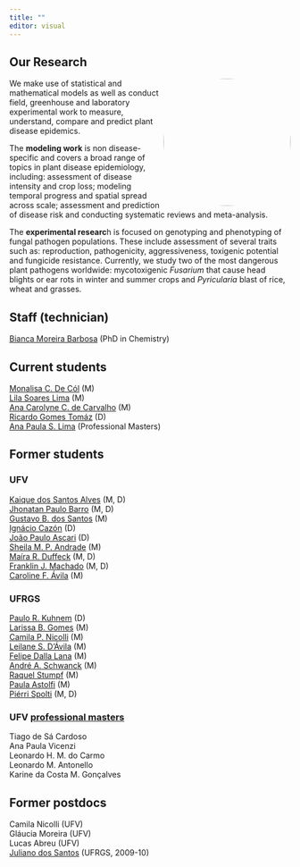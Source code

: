 ```yaml
---
title: ""
editor: visual
---
```


## Our Research

![](figs/lab1.jpg){style="float:right; border-radius: 50%" width="228"}We make use of statistical and mathematical models as well as conduct field, greenhouse and laboratory experimental work to measure, understand, compare and predict plant disease epidemics.

The **modeling work** is non disease-specific and covers a broad range of topics in plant disease epidemiology, including: assessment of disease intensity and crop loss; modeling temporal progress and spatial spread across scale; assessment and prediction of disease risk and conducting systematic reviews and meta-analysis.

The **experimental researc**h is focused on genotyping and phenotyping of fungal pathogen populations. These include assessment of several traits such as: reproduction, pathogenicity, aggressiveness, toxigenic potential and fungicide resistance. Currently, we study two of the most dangerous plant pathogens worldwide: mycotoxigenic *Fusarium* that cause head blights or ear rots in winter and summer crops and *Pyricularia* blast of rice, wheat and grasses.

## Staff (technician)

[Bianca Moreira Barbosa](https://scholar.google.com.br/citations?hl=pt-BR&user=skRIMCIAAAAJ&view_op=list_works&sortby=pubdate) (PhD in Chemistry)\

## Current students

[Monalisa C. De Cól](https://twitter.com/monalisacdc) (M)\
[Lila Soares Lima](https://twitter.com/LilaSoaresLima) (M)\
[Ana Carolyne C. de Carvalho](https://twitter.com/AnaCostaCarv) (M)\
[Ricardo Gomes Tomáz](https://twitter.com/tomazrg) (D)\
[Ana Paula S. Lima](https://www.instagram.com/anapaula.souzalima/) (Professional Masters)\

## Former students

### UFV

[Kaique dos Santos Alves](https://twitter.com/AlvesKS_) (M, D)\
[Jhonatan Paulo Barro](https://twitter.com/jhonatan_barro) (M, D)\
[Gustavo B. dos Santos](https://www.linkedin.com/in/gustavo-bilibio-dos-santos-a85206140/?originalSubdomain=br) (M)\
[Ignácio Cazón](https://twitter.com/li_cazon) (D)\
[João Paulo Ascari](https://twitter.com/Joao_P_Ascari) (D)\
[Sheila M. P. Andrade](https://twitter.com/sheilaandrade46) (M)\
[Maíra R. Duffeck](https://twitter.com/MahDuffeck) (M, D)\
[Franklin J. Machado](http://www.dfp.ufv.br/departamento/docentes/franklin-jackson-machado/) (M, D)\
[Caroline F. Ávila](https://www.linkedin.com/in/caroline-fernanda-de-avila/?originalSubdomain=br) (M)\

### UFRGS

[Paulo R. Kuhnem](https://www.linkedin.com/in/paulo-roberto-kuhnem-junior-81871b7a/?originalSubdomain=br) (D)\
[Larissa B. Gomes](https://www.linkedin.com/in/larissa-bitencourt-gomes-9a9138151/?originalSubdomain=br) (M)\
[Camila P. Nicolli](https://scholar.google.com/citations?hl=en&user=oRAnEDgAAAAJ&view_op=list_works&sortby=pubdate) (M)\
[Leilane S. D'Ávila](https://scholar.google.com.br/citations?hl=pt-BR&user=SX5_arwAAAAJ&view_op=list_works&sortby=pubdate) (M)\
[Felipe Dalla Lana](https://twitter.com/felipedallalana?lang=en) (M)\
[André A. Schwanck](https://scholar.google.com/citations?hl=pt-BR&user=nNkzz1YAAAAJ&view_op=list_works&sortby=pubdate) (M)\
[Raquel Stumpf](https://www.linkedin.com/in/raquel-stumpf-057a098b/?originalSubdomain=br) (M)\
[Paula Astolfi](https://www.linkedin.com/in/paula-astolfi-a0540330/?originalSubdomain=br) (M)\
[Piérri Spolti](https://twitter.com/SpoltiPierri?ref_src=twsrc%5Egoogle%7Ctwcamp%5Eserp%7Ctwgr%5Eauthor) (M, D)

### UFV [professional masters](http://www.mpdefesa.ufv.br/)

Tiago de Sá Cardoso\
Ana Paula Vicenzi\
Leonardo H. M. do Carmo \
Leonardo M. Antonello \
Karine da Costa M. Gonçalves\

## Former postdocs

Camila Nicolli (UFV)\
Gláucia Moreira (UFV)\
Lucas Abreu (UFV)\
[Juliano dos Santos](http://lattes.cnpq.br/7345271227384030) (UFRGS, 2009-10)

